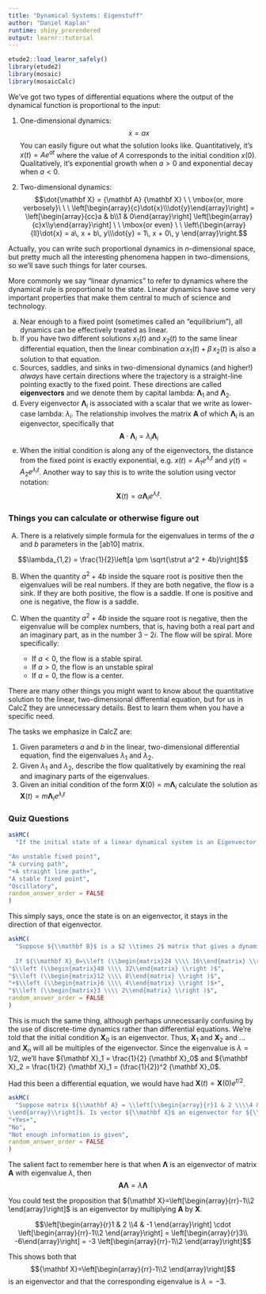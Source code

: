 ```yaml
---
title: "Dynamical Systems: Eigenstuff"
author: "Daniel Kaplan"
runtime: shiny_prerendered
output: learnr::tutorial
---
```


```r
etude2::load_learnr_safely()
library(etude2)
library(mosaic)
library(mosaicCalc)
```

We've got two types of differential equations where the output of the dynamical function is proportional to the input:

1. One-dimensional dynamics: $$\dot{x} = a x$$ You can easily figure out what the solution looks like. Quantitatively, it's $x(t) = A e^{a t}$ where the value of $A$ corresponds to the initial condition $x(0)$. Qualitatively, it's exponential growth when $a > 0$ and exponential decay when $a < 0$. 

2. Two-dimensional dynamics: $$\dot{\mathbf X} = {\mathbf A} {\mathbf X} \ \ \mbox{or, more verbosely}\ \ \ \left[\begin{array}{c}\dot{x}\\\dot{y}\end{array}\right] = 
\left[\begin{array}{cc}a & b\\1 & 0\end{array}\right]
\left[\begin{array}{c}x\\y\end{array}\right] \ \ \mbox{or even} \ \
\left\{\begin{array}{ll}\dot{x} = a\, x + b\, y\\\dot{y} = 1\, x + 0\, y \end{array}\right.$$

Actually, you can write such proportional dynamics in $n$-dimensional space, but pretty much all the interesting phenomena happen in two-dimensions, so we'll save such things for later courses.

More commonly we say "linear dynamics" to refer to dynamics where the dynamical rule is proportional to the state. Linear dynamics have some very important properties that make them central to much of science and technology.

a. Near enough to a fixed point (sometimes called an "equilibrium"), all dynamics can be effectively treated as linear. 
b. If you have two different solutions $x_1(t)$ and $x_2(t)$ to the same linear differential equation, then the linear combination $\alpha\, x_1(t) + \beta\, x_2(t)$ is also a solution to that equation.
c. Sources, saddles, and sinks in two-dimensional dynamics (and higher!) *always* have certain directions where the trajectory is a straight-line pointing exactly to the fixed point. These directions are called **eigenvectors** and we denote them by capital lambda: ${\mathbf \Lambda}_1$ and
${\mathbf \Lambda}_2$.
d. Every eigenvector ${\mathbf \Lambda}_i$ is associated with a scalar that we write as lower-case lambda: $\lambda_i$. The relationship involves the matrix ${\mathbf A}$ of which ${\mathbf \Lambda_i}$ is an eigenvector, specifically that $${\mathbf A} \cdot {\mathbf \Lambda_i} = \lambda_i {\mathbf \Lambda_i}$$
e. When the initial condition is along any of the eigenvectors, the distance from the fixed point is exactly exponential, e.g. $x(t) = A_1 e^{\lambda_i t}$ and $y(t) = A_2 e^{\lambda_i t}$. Another way to say this is to write the solution using vector notation: $${\mathbf X}(t) = \alpha {\mathbf \Lambda_i} e^{\lambda_i t} .$$

### Things you can calculate or otherwise figure out

A) There is a relatively simple formula for the eigenvalues in terms of the $a$ and $b$ parameters in the [ab10] matrix.

$$\lambda_{1,2} = \frac{1}{2}\left[a \pm \sqrt{\strut a^2 + 4b}\right]$$

B) When the quantity $a^2 + 4b$ inside the square root is positive then the eigenvalues will be real numbers. If they are both negative, the flow is a sink. If they are both positive, the flow is a saddle. If one is positive and one is negative, the flow is a saddle.

C) When the quantity $a^2 + 4b$ inside the square root is negative, then the eigenvalue will be complex numbers, that is, having both a real part and an imaginary part, as in the number $3 - 2i$. The flow will be spiral. More specifically:
    - If $a < 0$, the flow is a stable spiral.
    - If $a > 0$, the flow is an unstable spiral
    - If $a = 0$, the flow is a center.
    
There are many other things you might want to know about the quantitative solution to the linear, two-dimensional differential equation, but for us in CalcZ they are unnecessary details. Best to learn them when you have a specific need.

The tasks we emphasize in CalcZ are:

1. Given parameters $a$ and $b$ in the linear, two-dimensional differential equation, find the eigenvalues $\lambda_1$ and $\lambda_2$.
2. Given $\lambda_1$ and $\lambda_2$, describe the flow qualitatively by examining the real and imaginary parts of the eigenvalues.
3. Given an initial condition of the form ${\mathbf X}(0) = m {\mathbf \Lambda_i}$ calculate the solution as ${\mathbf X}(t) = m {\mathbf \Lambda_i} e^{\lambda_i t}$

### Quiz Questions


```r
askMC(
  "If the initial state of a linear dynamical system is an Eigenvector, then the trajectory associated to that initial state is ...?",

"An unstable fixed point",
"A curving path",
"+A straight line path+",
"A stable fixed point",
"Oscillatory",
random_answer_order = FALSE
)
```

This simply says, once the state is on an eigenvector, it stays in the direction of that eigenvector. 

```r
askMC(
  "Suppose ${\\mathbf B}$ is a $2 \\times 2$ matrix that gives a dynamical system: ${\\mathbf X}_{n+1}=B{\\mathbf X}_n$. 
  
  If ${\\mathbf X}_0=\\left (\\begin{matrix}24 \\\\ 16\\end{matrix} \\right )$ is an Eigenvector of ${\\mathbf B}$ with corresponding Eigenvalue $\\lambda=1/2$, then what is ${\\mathbf X}_2$?",
"$\\left (\\begin{matrix}48 \\\\ 32\\end{matrix} \\right )$",
"$\\left (\\begin{matrix}12 \\\\ 8\\end{matrix} \\right )$",
"+$\\left (\\begin{matrix}6 \\\\ 4\\end{matrix} \\right )$+",
"$\\left (\\begin{matrix}3 \\\\ 2\\end{matrix} \\right )$",
random_answer_order = FALSE
)
```

This is much the same thing, although perhaps unnecessarily confusing by the use of discrete-time dynamics rather than differential equations. We're told that the initial condition ${\mathbf X}_0$ is an eigenvector. Thus, ${\mathbf X}_1$ and ${\mathbf X}_2$ and ... and ${\mathbf X}_n$ will all be multiples of the eigenvector. Since the eigenvalue is $\lambda=1/2$, we'll have ${\mathbf X}_1 = \frac{1}{2} {\mathbf X}_0$ and ${\mathbf X}_2 = \frac{1}{2} {\mathbf X}_1 = (\frac{1}{2})^2 {\mathbf X}_0$. 

Had this been a differential equation, we would have had ${\mathbf X}(t) = {\mathbf X}(0) e^{t/2}$.

```r
askMC(
  "Suppose matrix ${\\mathbf A} = \\left[\\begin{array}{r}1 & 2 \\\\4 & -1 \\end{array}\\right]$ and ${\\mathbf X}=\\left[\\begin{array}{rr}-1\\\\2  
\\end{array}\\right]$. Is vector ${\\mathbf X}$ an eigenvector for ${\\mathbf A}$?",
"+Yes+",
"No",
"Not enough information is given",
random_answer_order = FALSE
)
```

The salient fact to remember here is that when ${\mathbf \Lambda}$ is an eigenvector of matrix ${\mathbf A}$ with eigenvalue $\lambda$, then
$${\mathbf A} {\mathbf \Lambda} = \lambda {\mathbf \Lambda}$$ 

You could test the proposition that ${\mathbf X}=\left[\begin{array}{rr}-1\\2  
\end{array}\right]$ 
is an eigenvector by multiplying ${\mathbf A}$ by ${\mathbf X}$.

$$\left[\begin{array}{r}1 & 2 \\4 & -1 \end{array}\right]
\cdot \left[\begin{array}{rr}-1\\2  
\end{array}\right] = \left[\begin{array}{r}3\\ -6\end{array}\right] = -3 \left[\begin{array}{rr}-1\\2  
\end{array}\right]$$

This shows both that $${\mathbf X}=\left[\begin{array}{rr}-1\\2  
\end{array}\right]$$ is an eigenvector and that the corresponding eigenvalue is $\lambda = -3$.
